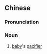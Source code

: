 {{also|安抚奶嘴}}
==Chinese==
{{zh-forms|s=安抚奶嘴|type=22}}

===Pronunciation===
{{zh-pron
|m=ānfǔ nǎizuǐ
|cat=n
}}

===Noun===
{{zh-noun}}

# [[baby]]'s [[pacifier]]